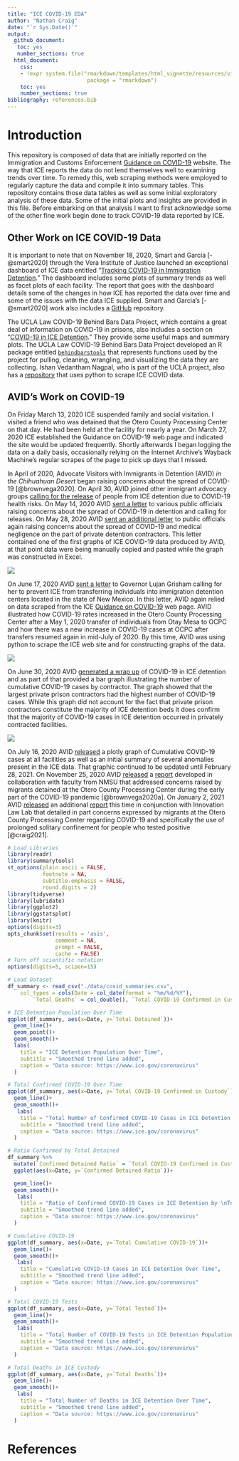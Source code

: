 ```yaml
---
title: "ICE COVID-19 EDA"
author: "Nathan Craig"
date: "`r Sys.Date()`"
output:
  github_document:
   toc: yes
   number_sections: true
  html_document:
    css:
    - !expr system.file("rmarkdown/templates/html_vignette/resources/vignette.css",
                         package = "rmarkdown")
    toc: yes
    number_sections: true
bibliography: references.bib
---
```


# Introduction

This repository is composed of data that are initially reported on the Immigration and Customs Enforcement [Guidance on COVID-19](https://www.ice.gov/coronavirus) website. The way that ICE reports the data do not lend themselves well to examining trends over time. To remedy this, web scraping methods were employed to regularly capture the data and compile it into summary tables. This repository contains those data tables as well as some initial exploratory analysis of these data. Some of the initial plots and insights are provided in this file. Before embarking on that analysis I want to first acknowledge some of the other fine work begin done to track COVID-19 data reported by ICE.

## Other Work on ICE COVID-19 Data

It is important to note that on November 18, 2020, Smart and Garcia [-@smart2020] through the Vera Institute of Justice launched an exceptional dashboard of ICE data entitled "[Tracking COVID-19 in Immigration Detention](https://www.vera.org/tracking-covid-19-in-immigration-detention)." The dashboard includes some plots of summary trends as well as facet plots of each facility. The report that goes with the dashboard details some of the changes in how ICE has reported the data over time and some of the issues with the data ICE supplied. Smart and Garcia's [-@smart2020] work also includes a [GitHub](https://github.com/vera-institute/ice-detention-covid) repository.

The UCLA Law COVID-19 Behind Bars Data Project, which contains a great deal of information on COVID-19 in prisons, also includes a section on "[COVID-19 in ICE Detention](https://uclacovidbehindbars.org/ice)." They provide some useful maps and summary plots. The UCLA Law COVID-19 Behind Bars Data Project developed an R package entitled [`behindbarstools`](https://github.com/uclalawcovid19behindbars/behindbarstools) that represents functions used by the project for pulling, cleaning, wrangling, and visualizing the data they are collecting. Ishan Vedantham Nagpal, who is part of the UCLA project, also has a [repository](https://github.com/ivnagpal/ICE-COVID19) that uses python to scrape ICE COVID data.

## AVID's Work on COVID-19

On Friday March 13, 2020 ICE suspended family and social visitation. I visited a friend who was detained that the Otero County Processing Center on that day. He had been held at the facility for nearly a year. On March 27, 2020 ICE established the Guidance on COVID-19 web page and indicated the site would be updated frequently. Shortly afterwards I began logging the data on a daily basis, occasionally relying on the Internet Archive's Wayback Machine's regular scrapes of the page to pick up days that I missed.

In April of 2020, Advocate Visitors with Immigrants in Detention (AVID) *in the Chihuahuan Desert* began raising concerns about the spread of COVID-19 [@brownvega2020]. On April 30, AVID joined other immigrant advocacy groups [calling for the release](https://avid.chihuahuan.org/2020/04/30/community-groups-call-for-the-release-of-all-people-in-detention/) of people from ICE detention due to COVID-19 health risks. On May 14, 2020 AVID [sent a letter](https://avid.chihuahuan.org/2020/05/14/call-to-immediately-address-impending-public-health-care-disaster-of-ice-detention-in-new-mexico-and-el-paso-tx/) to various public officials raising concerns about the spread of COVID-19 in detention and calling for releases. On May 28, 2020 AVID [sent an additional letter](https://avid.chihuahuan.org/2020/05/28/continued-negligence-by-ice-and-private-contractors-requires-the-immediate-release-of-those-held-in-ice-detention-in-nm-and-el-paso-tx/) to public officials again raising concerns about the spread of COVID-19 and medical negligence on the part of private detention contractors. This letter contained one of the first graphs of ICE COVID-19 data produced by AVID, at that point data were being manually copied and pasted while the graph was constructed in Excel.

[![](images/2021-04-23%2019_00_22-AVID_Letter_NM_El_Paso_5-26-2020_Redacted.pdf%20%E2%80%94%20Mozilla%20Firefox.jpg)](https://avid.chihuahuan.org/2020/05/28/continued-negligence-by-ice-and-private-contractors-requires-the-immediate-release-of-those-held-in-ice-detention-in-nm-and-el-paso-tx/)

On June 17, 2020 AVID [sent a letter](https://i2.wp.com/avid.chihuahuan.org/wp-content/uploads/sites/4/2020/06/ICE-COVID-19-Cases-OCPC-6-15-2020.png?resize=1024%2C710&ssl=1) to Governor Lujan Grisham calling for her to prevent ICE from transferring individuals into immigration detention centers located in the state of New Mexico. In this letter, AVID again relied on data scraped from the ICE [Guidance on COVID-19](https://www.ice.gov/coronavirus) web page. AVID illustrated how COVID-19 rates increased in the Otero County Processing Center after a May 1, 2020 transfer of individuals from Otay Mesa to OCPC and how there was a new increase in COVID-19 cases at OCPC after transfers resumed again in mid-July of 2020. By this time, AVID was using python to scrape the ICE web site and for constructing graphs of the data.

[![](https://i2.wp.com/avid.chihuahuan.org/wp-content/uploads/sites/4/2020/06/ICE-COVID-19-Cases-OCPC-6-15-2020.png?resize=1024%252C710&ssl=1)](https://avid.chihuahuan.org/2020/06/17/tell-lujan-grisham-to-end-ice-detention-transfers-in-nm/)

On June 30, 2020 AVID [generated a wrap up](https://avid.chihuahuan.org/2020/06/30/covid-19-in-ice-detention-by-the-numbers-june-wrap-up/) of COVID-19 in ICE detention and as part of that provided a bar graph illustrating the number of cumulative COVID-19 cases by contractor. The graph showed that the largest private prison contractors had the highest number of COVID-19 cases. While this graph did not account for the fact that private prison contractors constitute the majority of ICE detention beds it does confirm that the majority of COVID-19 cases in ICE detention occurred in privately contracted facilities.

[![](https://i0.wp.com/avid.chihuahuan.org/wp-content/uploads/sites/4/2020/06/COVID-19-Cases-by-Contractor-06-27-2020-1.png?ssl=1)](https://avid.chihuahuan.org/2020/06/30/covid-19-in-ice-detention-by-the-numbers-june-wrap-up/)

On July 16, 2020 AVID [released](https://avid.chihuahuan.org/2020/07/16/cumulative-covid-19-cases-in-ice-detention/) a plotly graph of Cumulative COVID-19 cases at all facilities as well as an initial summary of several anomalies present in the ICE data. That graphic continued to be updated until February 28, 2021. On November 25, 2020 AVID [released](https://avid.chihuahuan.org/2020/11/25/pains-and-profits-of-immigration-imprisonment/) a [report](https://deptofgov.nmsu.edu/AVID-NSF-REU-Report-Final-Version-25-November-2020.pdf) developed in collaboration with faculty from NMSU that addressed concerns raised by migrants detained at the Otero County Processing Center during the early part of the COVID-19 pandemic [@brownvega2020a]. On January 2, 2021 AVID [released](https://avid.chihuahuan.org/2021/01/02/process-by-torment/) an additional [report](https://avid.chihuahuan.org/wp-content/uploads/sites/4/2021/01/Process_by_Torment.pdf) this time in conjunction with Innovation Law Lab that detailed in part concerns expressed by migrants at the Otero County Processing Center regarding COVID-19 and specifically the use of prolonged solitary confinement for people who tested positive [@craig2021].

```r
# Load Libraries
library(readr)
library(summarytools)
st_options(plain.ascii = FALSE,
           footnote = NA,
           subtitle.emphasis = FALSE,
           round.digits = 2)
library(tidyverse)
library(lubridate)
library(ggplot2)
library(ggstatsplot)
library(knitr)
options(digits=3)
opts_chunk$set(results = 'asis',
               comment = NA,
               prompt = FALSE,
               cache = FALSE)
# Turn off scientific notation
options(digits=5, scipen=15)

```

```r
# Load Dataset
df_summary <- read_csv("./data/covid_summaries.csv", 
    col_types = cols(Date = col_date(format = "%m/%d/%Y"), 
        `Total Deaths` = col_double(), `Total COVID-19 Confirmed in Custody` = col_double()))
```

```r

# ICE Detention Population Over Time
ggplot(df_summary, aes(x=Date, y=`Total Detained`))+
  geom_line()+
  geom_point()+
  geom_smooth()+
  labs(
    title = "ICE Detention Population Over Time",
    subtitle = "Smoothed trend line added",
    caption = "Data source: https://www.ice.gov/coronavirus"
  )

```

```r
# Total Confirmed COVID-19 Over Time
ggplot(df_summary, aes(x=Date, y=`Total COVID-19 Confirmed in Custody`))+
  geom_line()+
  geom_smooth()+
   labs(
    title = "Total Number of Confirmed COVID-19 Cases in ICE Detention Over Time",
    subtitle = "Smoothed trend line added",
    caption = "Data source: https://www.ice.gov/coronavirus"
  )

```

```r
# Ratio Confirmed by Total Detained
df_summary %>% 
  mutate(`Confirmed Detained Ratio` = `Total COVID-19 Confirmed in Custody`/`Total Detained`) %>%
  ggplot(aes(x=Date, y=`Confirmed Detained Ratio`))+

  geom_line()+
  geom_smooth()+
   labs(
    title = "Ratio of Confirmed COVID-19 Cases in ICE Detention by \nTotal ICE Detention Population Over Time",
    subtitle = "Smoothed trend line added",
    caption = "Data source: https://www.ice.gov/coronavirus"
  )

```

```r
# Cumulative COVID-19
ggplot(df_summary, aes(x=Date, y=`Total Cumulative COVID-19`))+
  geom_line()+
  geom_smooth()+
   labs(
    title = "Cumulative COVID-19 Cases in ICE Detention Over Time",
    subtitle = "Smoothed trend line added",
    caption = "Data source: https://www.ice.gov/coronavirus"
  )

```

```r
# Total COVID-19 Tests
ggplot(df_summary, aes(x=Date, y=`Total Tested`))+
  geom_line()+
  geom_smooth()+
   labs(
    title = "Total Number of COVID-19 Tests in ICE Detention Population Over Time",
    subtitle = "Smoothed trend line added",
    caption = "Data source: https://www.ice.gov/coronavirus"
  )

```

```r
# Total Deaths in ICE Custody
ggplot(df_summary, aes(x=Date, y=`Total Deaths`))+
  geom_line()+
  geom_smooth()+
   labs(
    title = "Total Number of Deaths in ICE Detention Over Time",
    subtitle = "Smoothed trend line added",
    caption = "Data source: https://www.ice.gov/coronavirus"
  )
```

# References
